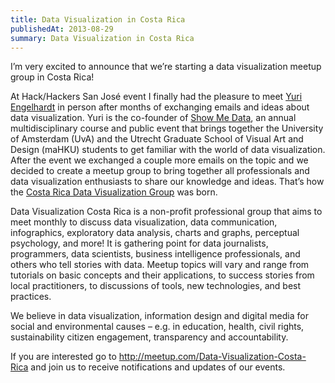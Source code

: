 ```yaml
---
title: Data Visualization in Costa Rica
publishedAt: 2013-08-29
summary: Data Visualization in Costa Rica
---
```


I&#8217;m very excited to announce that we&#8217;re starting a data visualization meetup group in Costa Rica!

At Hack/Hackers San José event I finally had the pleasure to meet <a href="http://www.behance.net/Engelhardt" target="_blank">Yuri Engelhardt</a> in person after months of exchanging emails and ideas about data visualization. Yuri is the co-founder of <a href="http://showmethedata.nl" target="_blank">Show Me Data</a>, an annual multidisciplinary course and public event that brings together the University of Amsterdam (UvA) and the Utrecht Graduate School of Visual Art and Design (maHKU) students to get familiar with the world of data visualization. After the event we exchanged a couple more emails on the topic and we decided to create a meetup group to bring together all professionals and data visualization enthusiasts to share our knowledge and ideas. That&#8217;s how the <a title="Data Visualization in Costa Rica" href="http://www.meetup.com/Data-Visualization-Costa-Rica/" target="_blank">Costa Rica Data Visualization Group</a> was born.

Data Visualization Costa Rica is a non-profit professional group that aims to meet monthly to discuss data visualization, data communication, infographics, exploratory data analysis, charts and graphs, perceptual psychology, and more! It is gathering point for data journalists, programmers, data scientists, business intelligence professionals, and others who tell stories with data. Meetup topics will vary and range from tutorials on basic concepts and their applications, to success stories from local practitioners, to discussions of tools, new technologies, and best practices.

We believe in data visualization, information design and digital media for social and environmental causes – e.g. in education, health, civil rights, sustainability citizen engagement, transparency and accountability.

If you are interested go to <a title="Data Visualization in Costa Rica" href=" http://meetup.com/Data-Visualization-Costa-Rica/" target="_blank">http://meetup.com/Data-Visualization-Costa-Rica</a> and join us to receive notifications and updates of our events.
